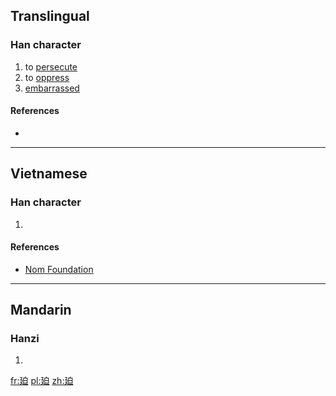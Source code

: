 ==Translingual==

===Han character===
{{Han char|rn=54|rad=廴|as=05|sn=8|four=|canj=弓大竹日 (NKHA)|ids=⿺[[廴]][[白]]}}

# to [[persecute]]
# to [[oppress]]
# [[embarrassed]]

====References====
* {{Han ref|kx=0353.031|hdz=10404.060|uh=5EF9|ud=24313}}

----

==Vietnamese==

===Han character===
{{vi-readings|rs=廴05| hanviet = [[bách]], [[bích]]}}

# {{defn|lang=vi|sort=廴05}}

====References====
*[http://nomfoundation.org/common/nom_details.php?codepoint=5ef9 Nom Foundation]

----

==Mandarin==

===Hanzi===
{{cmn-hanzi|pin=[[pǎi]] ([[pai3]]), [[pò]] ([[po4]])|wg=p'ai<sup>3</sup>, p'o<sup>4</sup>}}

# {{defn|lang=cmn|sort=廴05}}

[[fr:廹]]
[[pl:廹]]
[[zh:廹]]
